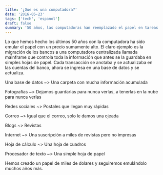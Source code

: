 ```yaml
---
title: '¿Que es una computadora?'
date: '2016-05-23'
tags: ['tech', 'espanol']
draft: false
summary: '50 años, las computadoras han reemplazado el papel en tareas como la gestión de datos y la comunicación, manteniendo un alto costo. Ahora replicamos el papel en formatos digitales.'
---
```


Lo que hemos hecho los últimos 50 años con la computadora ha sido emular el papel con un precio sumamente alto. El claro ejemplo es la migración de los bancos a una computadora centralizada llamada mainframe que controla toda la información que antes se la guardaba en simples hojas de papel. Cada transacción se anotaba y se actualizaba en las cuentas del banco, ahora se ingresa en una base de datos y se actualiza.

Una base de datos ~> Una carpeta con mucha información acumulada

Fotografías ~> Dejamos guardarlas para nunca verlas, a tenerlas en la nube para nunca verlas

Redes sociales ~> Postales que llegan muy rápidas

Correo ~> Igual que el correo, solo le damos una ojeada

Blogs ~> Revistas

Internet ~> Una suscripción a miles de revistas pero no impresas

Hoja de cálculo ~> Una hoja de cuadros

Procesador de texto ~> Una simple hoja de papel

Hemos creado un papel de miles de dolares y seguiremos emulándolo muchos años más.
